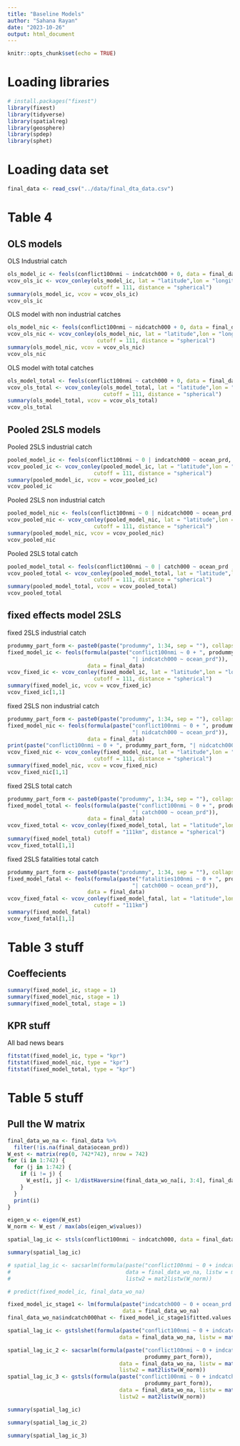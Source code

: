 ```yaml
---
title: "Baseline Models"
author: "Sahana Rayan"
date: "2023-10-26"
output: html_document
---
```


```r
knitr::opts_chunk$set(echo = TRUE)
```



# Loading libraries


```r
# install.packages("fixest")
library(fixest)
library(tidyverse)
library(spatialreg)
library(geosphere)
library(spdep)
library(sphet)
```

# Loading data set

```r
final_data <- read_csv("../data/final_dta_data.csv")
```

# Table 4

## OLS models
OLS Industrial catch
```r
ols_model_ic <- feols(conflict100nmi ~ indcatch000 + 0, data = final_data)
vcov_ols_ic <- vcov_conley(ols_model_ic, lat = "latitude",lon = "longitude", 
                           cutoff = 111, distance = "spherical")
summary(ols_model_ic, vcov = vcov_ols_ic)
vcov_ols_ic
```

OLS model with non industrial catches

```r
ols_model_nic <- feols(conflict100nmi ~ nidcatch000 + 0, data = final_data)
vcov_ols_nic <- vcov_conley(ols_model_nic, lat = "latitude",lon = "longitude", 
                            cutoff = 111, distance = "spherical")
summary(ols_model_nic, vcov = vcov_ols_nic)
vcov_ols_nic
```

OLS model with total catches

```r
ols_model_total <- feols(conflict100nmi ~ catch000 + 0, data = final_data)
vcov_ols_total <- vcov_conley(ols_model_total, lat = "latitude",lon = "longitude", 
                              cutoff = 111, distance = "spherical")
summary(ols_model_total, vcov = vcov_ols_total)
vcov_ols_total
```


## Pooled 2SLS models

Pooled 2SLS industrial catch
```r
pooled_model_ic <- feols(conflict100nmi ~ 0 | indcatch000 ~ ocean_prd, data = final_data)
vcov_pooled_ic <- vcov_conley(pooled_model_ic, lat = "latitude",lon = "longitude", 
                           cutoff = 111, distance = "spherical")
summary(pooled_model_ic, vcov = vcov_pooled_ic)
vcov_pooled_ic
```

Pooled 2SLS non industrial catch
```r
pooled_model_nic <- feols(conflict100nmi ~ 0 | nidcatch000 ~ ocean_prd, data = final_data)
vcov_pooled_nic <- vcov_conley(pooled_model_nic, lat = "latitude",lon = "longitude", 
                           cutoff = 111, distance = "spherical")
summary(pooled_model_nic, vcov = vcov_pooled_nic)
vcov_pooled_nic
```

Pooled 2SLS total catch
```r
pooled_model_total <- feols(conflict100nmi ~ 0 | catch000 ~ ocean_prd , data = final_data)
vcov_pooled_total <- vcov_conley(pooled_model_total, lat = "latitude",lon = "longitude", 
                           cutoff = 111, distance = "spherical")
summary(pooled_model_total, vcov = vcov_pooled_total)
vcov_pooled_total
```


## fixed effects model 2SLS


fixed  2SLS industrial catch
```r
prodummy_part_form <- paste0(paste("prodummy", 1:34, sep = ""), collapse= " + ")
fixed_model_ic <- feols(formula(paste("conflict100nmi ~ 0 + ", prodummy_part_form, 
                                       "| indcatch000 ~ ocean_prd")), 
                         data = final_data)
vcov_fixed_ic <- vcov_conley(fixed_model_ic, lat = "latitude",lon = "longitude", 
                           cutoff = 111, distance = "spherical")
summary(fixed_model_ic, vcov = vcov_fixed_ic)
vcov_fixed_ic[1,1]
```





fixed  2SLS non industrial catch
```r
prodummy_part_form <- paste0(paste("prodummy", 1:34, sep = ""), collapse= " + ")
fixed_model_nic <- feols(formula(paste("conflict100nmi ~ 0 + ", prodummy_part_form, 
                                       "| nidcatch000 ~ ocean_prd")), 
                         data = final_data)
print(paste("conflict100nmi ~ 0 + ", prodummy_part_form, "| nidcatch000 ~ ocean_prd"))
vcov_fixed_nic <- vcov_conley(fixed_model_nic, lat = "latitude",lon = "longitude", 
                           cutoff = 111, distance = "spherical")
summary(fixed_model_nic, vcov = vcov_fixed_nic)
vcov_fixed_nic[1,1]
```

fixed  2SLS total catch
```r
prodummy_part_form <- paste0(paste("prodummy", 1:34, sep = ""), collapse= " + ")
fixed_model_total <- feols(formula(paste("conflict100nmi ~ 0 + ", prodummy_part_form, 
                                       "| catch000 ~ ocean_prd")), 
                         data = final_data)
vcov_fixed_total <- vcov_conley(fixed_model_total, lat = "latitude",lon = "longitude", 
                           cutoff = "111km", distance = "spherical")
summary(fixed_model_total)
vcov_fixed_total[1,1]
```

fixed  2SLS fatalities total catch
```r
prodummy_part_form <- paste0(paste("prodummy", 1:34, sep = ""), collapse= " + ")
fixed_model_fatal <- feols(formula(paste("fatalities100nmi ~ 0 + ", prodummy_part_form, 
                                       "| catch000 ~ ocean_prd")), 
                         data = final_data)
vcov_fixed_fatal <- vcov_conley(fixed_model_fatal, lat = "latitude",lon = "longitude", 
                           cutoff = "111km")
summary(fixed_model_fatal)
vcov_fixed_fatal[1,1]
```

# Table 3 stuff

## Coeffecients
```r
summary(fixed_model_ic, stage = 1)
summary(fixed_model_nic, stage = 1)
summary(fixed_model_total, stage = 1)
```


## KPR stuff
All bad news bears
```r
fitstat(fixed_model_ic, type = "kpr")
fitstat(fixed_model_nic, type = "kpr")
fitstat(fixed_model_total, type = "kpr")
```


# Table 5 stuff

## Pull the W matrix
```r
final_data_wo_na <- final_data %>% 
  filter(!is.na(final_data$ocean_prd))
W_est <- matrix(rep(0, 742*742), nrow = 742)
for (i in 1:742) {
  for (j in 1:742) {
    if (i != j) {
      W_est[i, j] <- 1/distHaversine(final_data_wo_na[i, 3:4], final_data_wo_na[j, 3:4], r = 3963)
    }
  }
  print(i)
}
```

```r
eigen_w <- eigen(W_est)
W_norm <- W_est / max(abs(eigen_w$values))
```



```r
spatial_lag_ic <- stsls(conflict100nmi ~ indcatch000, data = final_data_wo_na, listw = mat2listw(W_norm))
```



```r
summary(spatial_lag_ic)
```

```r
# spatial_lag_ic <- sacsarlm(formula(paste("conflict100nmi ~ 0 + indcatch000 + ", prodummy_part_form)),
#                                    data = final_data_wo_na, listw = mat2listw(W_norm),
#                                    listw2 = mat2listw(W_norm))

# predict(fixed_model_ic, final_data_wo_na)

fixed_model_ic_stage1 <- lm(formula(paste("indcatch000 ~ 0 + ocean_prd + ", prodummy_part_form)),
                                    data = final_data_wo_na)
final_data_wo_na$indcatch000hat <- fixed_model_ic_stage1$fitted.values
```

```r

spatial_lag_ic <- gstslshet(formula(paste("conflict100nmi ~ 0 + indcatch000hat + ", prodummy_part_form)),
                                   data = final_data_wo_na, listw = mat2listw(W_norm))

spatial_lag_ic_2 <- sacsarlm(formula(paste("conflict100nmi ~ 0 + indcatch000hat + ", 
                                           prodummy_part_form)),
                                   data = final_data_wo_na, listw = mat2listw(W_norm),
                                   listw2 = mat2listw(W_norm))
spatial_lag_ic_3 <- gstsls(formula(paste("conflict100nmi ~ 0 + indcatch000hat + ", 
                                           prodummy_part_form)),
                                   data = final_data_wo_na, listw = mat2listw(W_norm),
                                   listw2 = mat2listw(W_norm))
```

```r
summary(spatial_lag_ic)
```

```r
summary(spatial_lag_ic_2)
```

```r
summary(spatial_lag_ic_3)
```









